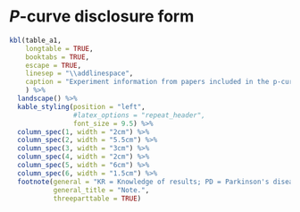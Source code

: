 # *P*-curve disclosure form

```r
kbl(table_a1,
    longtable = TRUE,
    booktabs = TRUE,
    escape = TRUE,
    linesep = "\\addlinespace",
    caption = "Experiment information from papers included in the p-curve analysis."
    ) %>%
  landscape() %>%
  kable_styling(position = "left",
                #latex_options = "repeat_header",
                font_size = 9.5) %>%
  column_spec(1, width = "2cm") %>% 
  column_spec(2, width = "5.5cm") %>% 
  column_spec(3, width = "3cm") %>% 
  column_spec(4, width = "2cm") %>% 
  column_spec(5, width = "6cm") %>% 
  column_spec(6, width = "1.5cm") %>% 
  footnote(general = "KR = Knowledge of results; PD = Parkinson's disease; SC = Self-controlled",
           general_title = "Note.",
           threeparttable = TRUE)
```
